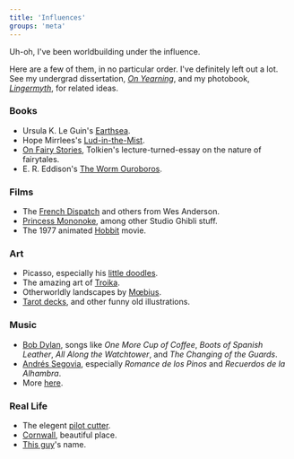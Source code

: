 ```yaml
---
title: 'Influences'
groups: 'meta'
---
```


Uh-oh, I've been worldbuilding under the influence.

Here are a few of them, in no particular order. I've definitely left out a lot. See my undergrad dissertation, _[On Yearning](/a/yearn)_, and my photobook, _[Lingermyth](/a/myth)_, for related ideas.

### Books

- Ursula K. Le Guin's [Earthsea](https://en.wikipedia.org/wiki/Earthsea).
- Hope Mirrlees's [Lud-in-the-Mist](https://en.wikipedia.org/wiki/Lud-in-the-Mist).
- [On Fairy Stories](https://archive.org/details/on-fairy-stories_202110), Tolkien's lecture-turned-essay on the nature of fairytales.
- E. R. Eddison's [The Worm Ouroboros](https://en.wikipedia.org/wiki/The_Worm_Ouroboros).

### Films

- The [French Dispatch](https://en.wikipedia.org/wiki/The_French_Dispatch) and others from Wes Anderson.
- [Princess Mononoke](https://en.wikipedia.org/wiki/Princess_Mononoke), among other Studio Ghibli stuff.
- The 1977 animated [Hobbit](https://en.wikipedia.org/wiki/The_Hobbit_(1977_film)) movie.

### Art

- Picasso, especially his [little doodles](https://www.pablopicasso.org/drawings.jsp).
- The amazing art of [Troika](https://www.troikarpg.com/).
- Otherworldly landscapes by [Mœbius](https://surrealismtoday.com/jean-giraud-moebius/).
- [Tarot decks](https://en.wikipedia.org/wiki/Rider%E2%80%93Waite_Tarot), and other funny old illustrations.

### Music

- [Bob Dylan](https://open.spotify.com/artist/74ASZWbe4lXaubB36ztrGX?si=4d76ced2a2ed4dd3), songs like _One More Cup of Coffee_, _Boots of Spanish Leather_, _All Along the Watchtower_, and _The Changing of the Guards_.
- [Andrés Segovia](https://open.spotify.com/artist/3Din7QXYnTjT52WF62KS97?si=9e5188d5b8e6466c), especially _Romance de los Pinos_ and _Recuerdos de la Alhambra_.
- More [here](https://open.spotify.com/playlist/3dPV2f6XlxbnYfCa1AXnHL?si=8f6cadb70ba94c05).

### Real Life

- The elegent [pilot cutter](https://www.google.com/books/edition/_/CeuZBgAAQBAJ?hl=en&gbpv=1&pg=PP1).
- [Cornwall](https://www.google.com/maps/place/Falmouth/@50.1505625,-5.0950619,14z/), beautiful place.
- [This guy](https://en.wikipedia.org/wiki/Cloudesley_Shovell)'s name.
